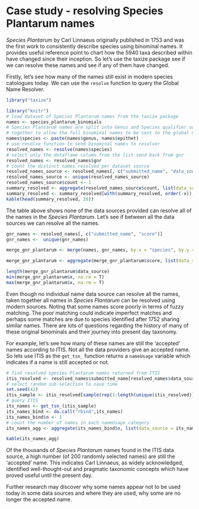<!--
%\VignetteEngine{knitr::knitr}
%\VignetteIndexEntry{Case study - resolving Species Plantarum names}
%\VignetteEncoding{UTF-8}
-->

Case study - resolving Species Plantarum names
==============================================

*Species Plantarum* by Carl Linnaeus originally published in 1753 and was the first work to consistently describe species using binominal names. It provides useful reference point to chart how the 5940 taxa described within have changed since their inception. So let's use the taxize package see if we can resolve these names and see if any of them have changed. 

Firstly, let's see how many of the names still exist in modern species catologues today. We can use the `resolve` function to query the Global Name Resolver.

```r
library("taxize")

library("knitr")
# load dataset of Species Plantarum names from the taxize package
names <- species_plantarum_binomials
# Species Plantarum names are split into Genus and Species qualifier so need to be paste them
# together to allow the full binominal names to be sent to the global name resolver
names$species <- paste(names$genus, names$epithet)
# use resolve function to send binominal names to resolver
resolved_names <- resolve(names$species)
# select only the dataframe column from the list send back from gnr
resolved_names <- resolved_names$gnr
# count the distinct names resolved per dataset source
resolved_names_source <- resolved_names[, c("submitted_name", "data_source_title")] 
resolved_names_source <- unique(resolved_names_source)
resolved_names_source$count <- 1
summary_resolved <- aggregate(resolved_names_source$count, list(data_source = resolved_names_source$data_source_title), FUN = "sum")
summary_resolved <- summary_resolved[with(summary_resolved, order(-x)),]
kable(head(summary_resolved, 20))

```

The table above shows none of the data sources provided can resolve all of the names in the *Species Plantarum*. Let's see if between all the data sources we can resolve all the names.

```r

gnr_names <- resolved_names[, c("submitted_name", "score")] 
gnr_names <-  unique(gnr_names)

merge_gnr_plantarum <- merge(names, gnr_names, by.x = "species", by.y = "submitted_name", all.x = T)

merge_gnr_plantarum <- aggregate(merge_gnr_plantarum$score, list(data_source = merge_gnr_plantarum$species), FUN = "mean")

length(merge_gnr_plantarum$data_source)
min(merge_gnr_plantarum$x, na.rm = T)
max(merge_gnr_plantarum$x, na.rm = T)


```

Even though no individual name data source can resolve all the names, taken together all names in *Species Plantarum* can be resolved using modern sources. Noting that some names score poorly in terms of fuzzy matching. The poor matching could indicate imperfect matches and perhaps some matches are due to species identified after 1752 sharing similar names. There are lots of questions regarding the history of many of these original binominals and their journey into present day taxonomy.  

For example, let's see how many of these names are still the 'accepted' names according to ITIS. Not all the data providers give an accepted name. So lets use ITIS as the `get_tsn_` function returns a `nameUsage` variable which indicates if a name is still accepted or not.

```r

# find resolved species Plantarum names returned from ITIS
itis_resolved <- resolved_names$submitted_name[resolved_names$data_source_title == "ITIS"]
# select random sub-selection to save time
set.seed(42) 
itis_sample <- itis_resolved[sample(rep(1:length(unique(itis_resolved))), 200)]
# query ITIS
its_names <- get_tsn_(itis_sample)
its_names_bind <- do.call("rbind",its_names)
its_names_bind$n <- 1
# count the number of names in each nameUsage category 
its_names_agg <- aggregate(its_names_bind$n, list(data_source = its_names_bind$nameUsage), FUN = "sum")

kable(its_names_agg)

```

Of the thousands of *Species Plantarum* names found in the ITIS data source, a high number (of 200 randomly selected names) are still the 'accepted' name. This indicates Carl Linnaeus, as widely acknowledged, identified well-thought-out and pragmatic taxonomic concepts which have proved useful until the present day. 

Further research may discover why some names appear not to be used today in some data sources and where they are used, why some are no longer the accepted name.



